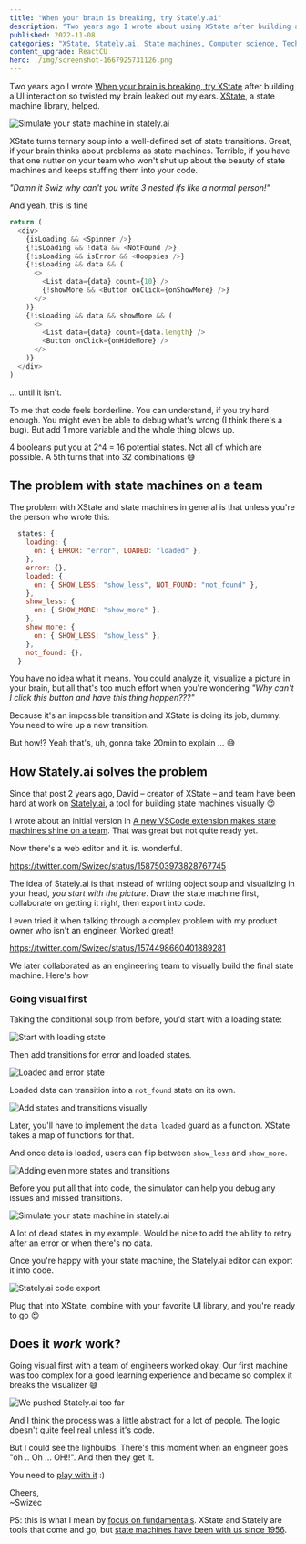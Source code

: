 ```yaml
---
title: "When your brain is breaking, try Stately.ai"
description: "Two years ago I wrote about using XState after building a UI interaction so twisted my brain leaked out my ears. It helped. Now the creators have made something even better – Stately.ai 😍"
published: 2022-11-08
categories: "XState, Stately.ai, State machines, Computer science, Technical, React"
content_upgrade: ReactCU
hero: ./img/screenshot-1667925731126.png
---
```


Two years ago I wrote [When your brain is breaking, try XState](https://swizec.com/blog/when-your-brain-is-breaking-try-xstate/) after building a UI interaction so twisted my brain leaked out my ears. [XState](https://xstate.js.org), a state machine library, helped.

![Simulate your state machine in stately.ai](./img/Simulate-your-state-machine-in-statelyai8g1i16.gif)

XState turns ternary soup into a well-defined set of state transitions. Great, if your brain thinks about problems as state machines. Terrible, if you have that one nutter on your team who won't shut up about the beauty of state machines and keeps stuffing them into your code.

_"Damn it Swiz why can't you write 3 nested ifs like a normal person!"_

And yeah, this is fine

```javascript
return (
  <div>
    {isLoading && <Spinner />}
    {!isLoading && !data && <NotFound />}
    {!isLoading && isError && <Ooopsies />}
    {!isLoading && data && (
      <>
        <List data={data} count={10} />
        {!showMore && <Button onClick={onShowMore} />}
      </>
    )}
    {!isLoading && data && showMore && (
      <>
        <List data={data} count={data.length} />
        <Button onClick={onHideMore} />
      </>
    )}
  </div>
)
```

... until it isn't.

To me that code feels borderline. You can understand, if you try hard enough. You might even be able to debug what's wrong (I think there's a bug). But add 1 more variable and the whole thing blows up.

4 booleans put you at 2^4 = 16 potential states. Not all of which are possible. A 5th turns that into 32 combinations 😅

## The problem with state machines on a team

The problem with XState and state machines in general is that unless you're the person who wrote this:

```javascript
  states: {
    loading: {
      on: { ERROR: "error", LOADED: "loaded" },
    },
    error: {},
    loaded: {
      on: { SHOW_LESS: "show_less", NOT_FOUND: "not_found" },
    },
    show_less: {
      on: { SHOW_MORE: "show_more" },
    },
    show_more: {
      on: { SHOW_LESS: "show_less" },
    },
    not_found: {},
  }
```

You have no idea what it means. You could analyze it, visualize a picture in your brain, but all that's too much effort when you're wondering _"Why can't I click this button and have this thing happen???"_

Because it's an impossible transition and XState is doing its job, dummy. You need to wire up a new transition.

But how!? Yeah that's, uh, gonna take 20min to explain ... 😅

## How Stately.ai solves the problem

Since that post 2 years ago, David – creator of XState – and team have been hard at work on [Stately.ai](https://stately.ai), a tool for building state machines visually 😍

I wrote about an initial version in [A new VSCode extension makes state machines shine on a team](https://swizec.com/blog/a-new-vscode-extension-makes-state-machines-shine-on-a-team/). That was great but not quite ready yet.

Now there's a web editor and it. is. wonderful.

https://twitter.com/Swizec/status/1587503973828767745

The idea of Stately.ai is that instead of writing object soup and visualizing in your head, _you start with the picture_. Draw the state machine first, collaborate on getting it right, then export into code.

I even tried it when talking through a complex problem with my product owner who isn't an engineer. Worked great!

https://twitter.com/Swizec/status/1574498660401889281

We later collaborated as an engineering team to visually build the final state machine. Here's how

### Going visual first

Taking the conditional soup from before, you'd start with a loading state:

![Start with loading state](./img/Start-with-loading-statef58cbd.png)

Then add transitions for error and loaded states.

![Loaded and error state](./img/Loaded-and-error-state612gig.png)

Loaded data can transition into a `not_found` state on its own.

![Add states and transitions visually](./img/Add-states-and-transitions-visually3f738b.gif)

Later, you'll have to implement the `data loaded` guard as a function. XState takes a map of functions for that.

And once data is loaded, users can flip between `show_less` and `show_more`.

![Adding even more states and transitions](./img/Adding-even-more-states-and-transitions08ch6i.gif)

Before you put all that into code, the simulator can help you debug any issues and missed transitions.

![Simulate your state machine in stately.ai](./img/Simulate-your-state-machine-in-statelyai8g1i16.gif)

A lot of dead states in my example. Would be nice to add the ability to retry after an error or when there's no data.

Once you're happy with your state machine, the Stately.ai editor can export it into code.

![Stately.ai code export](./img/Statelyai-code-exportabceg2.png)

Plug that into XState, combine with your favorite UI library, and you're ready to go 😍

## Does it _work_ work?

Going visual first with a team of engineers worked okay. Our first machine was too complex for a good learning experience and became so complex it breaks the visualizer 😅

![We pushed Stately.ai too far](./img/We-pushed-Statelyai-too-farb4104e.png)

And I think the process was a little abstract for a lot of people. The logic doesn't quite feel real unless it's code.

But I could see the lighbulbs. There's this moment when an engineer goes "oh .. Oh ... OH!!". And then they get it.

You need to [play with it](https://stately.ai) :)

Cheers,<br/>
~Swizec

PS: this is what I mean by [focus on fundamentals](https://swizec.com/blog/reader-question-should-you-learn-the-latest-hotness/). XState and Stately are tools that come and go, but [state machines have been with us since 1956](https://en.wikipedia.org/wiki/Moore_machine).
